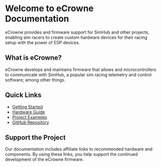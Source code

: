 
# Welcome to eCrowne Documentation

eCrowne provides <AffiliateLink type={ProductType.ESP32} /> and <AffiliateLink type={ProductType.ESP8266} /> firmware support for SimHub and other projects, enabling sim racers to create custom hardware devices for their racing setup with the power of ESP devices.

## What is eCrowne?

eCrowne develops and maintains firmware that allows <AffiliateLink type={ProductType.ESP32} /> and <AffiliateLink type={ProductType.ESP8266} /> microcontrollers to communicate with SimHub, a popular sim racing telemetry and control software; among other things.

## Quick Links

- [Getting Started](/getting-started/installation)
- [Hardware Guide](/hardware/esp32)
- [Project Examples](/projects/button-box)
- [GitHub Repository](https://github.com/eCrowneEng/ESP-SimHub)

## Support the Project

Our documentation includes affiliate links to recommended hardware and components. By using these links, you help support the continued development of the eCrowne firmware.
